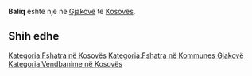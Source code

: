 {{Fshat në 
 | Emri                = Baliq
 | EmriAlt                = 
 | NAME_SHORT_FORM=      
 | NAME_GENERIC=      
 | NAME_SORT_NAME_RO=      BALIQ
 | FULL_NAME_RO = Baliq
 | FULL_NAME_ND_RO=Baliq
 | SORT_NAME_RG=BALIQ
 | FULL_NAME_RG=Baliq
 | FULL_NAME_ND_RG=Baliq
 | SRP_NAME_SHORT_FORM=      
 | SRP_NAME_GENERIC=      
 | SRP_NAME_SORT_NAME_RO=      
 | SRP_FULL_NAME_RO = 
 | SRP_FULL_NAME_ND_RO=
 | SRP_SORT_NAME_RG=
 | SRP_FULL_NAME_RG=
 | SRP_FULL_NAME_ND_RG=
 | Emri (Rasa dhanore) = 
 | Figura              = 
 | Shteti              = Kosovo
 | Komuna              = Gjakovë
 | Kodi postar         = 
 | Sipërfaqja          = 

 | Popullsia           = 

 | Regj. i popullsisë  = 
 | Dend. e popullsisë  = 
 | Faqja zyrtare       = 
 <!--- Koordinatat ----> 
 | Gjerësia            = 42.379722
 | Gjatësia            = 21.103333
 | Lartësia            = 
}}
'''Baliq''' është një [[]] në [[Gjakovë]] të [[Kosovës]].

<!-- == Gjeografia == -->
<!-- == Historia == -->
<!-- == Demografia == -->
== Shih edhe ==
{{Komuna Gjakovë}}
{{Kosovo-Administrata-Cung}}

[[Kategoria:Fshatra në Kosovës]]
[[Kategoria:Fshatra në Kommunes Gjakovë]]
[[Kategoria:Vendbanime në Kosovës]]